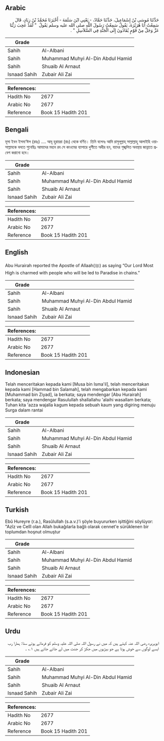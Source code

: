 ## Arabic


<div dir="rtl" lang="ar" style={{fontSize:'larger',backgroundColor:'#f8f9fa',padding:20}}>
حَدَّثَنَا مُوسَى بْنُ إِسْمَاعِيلَ، حَدَّثَنَا حَمَّادٌ، - يَعْنِي ابْنَ سَلَمَةَ - أَخْبَرَنَا مُحَمَّدُ بْنُ زِيَادٍ، قَالَ سَمِعْتُ أَبَا هُرَيْرَةَ، يَقُولُ سَمِعْتُ رَسُولَ اللَّهِ صلى الله عليه وسلم يَقُولُ ‏ "‏ لَقَدْ عَجِبَ رَبُّنَا عَزَّ وَجَلَّ مِنْ قَوْمٍ يُقَادُونَ إِلَى الْجَنَّةِ فِي السَّلاَسِلِ ‏"‏ ‏.‏
</div>
<div style={{backgroundColor:'#f8f9fa',padding:20, marginBottom: 10}}><table> <thead> <tr> <th>Grade</th> <th></th> </tr> </thead> <tbody> <tr><td>Sahih</td><td>Al-Albani</td></tr><tr><td>Sahih</td><td>Muhammad Muhyi Al-Din Abdul Hamid</td></tr><tr><td>Sahih</td><td>Shuaib Al Arnaut</td></tr><tr><td>Isnaad Sahih</td><td>Zubair Ali Zai</td></tr></tbody></table><table> <thead> <tr> <th>References:</th> <th></th> </tr> </thead> <tbody><tr><td>Hadith No</td><td>2677</td></tr><tr><td>Arabic No</td><td>2677</td></tr><tr><td>Reference</td><td>Book 15 Hadith 201</td></tr></tbody></table></div>

## Bengali


<div dir="ltr" lang="bn" style={{fontSize:'larger',backgroundColor:'#f8f9fa',padding:20}}>
মূসা ইবন ইসমা‘ঈল (রহঃ) .... আবূ হুরায়রা (রাঃ) থেকে বর্ণিত। তিনি বলেনঃ আমি রাসুলূল্লাহ্ সাল্লাল্লাহু আলাইহি ওয়াসাল্লামকে বলতে শুনেছিঃ আমাদের মহান রব সে কাওমের ব্যাপারে খুশীতে অধীর হন, যাদের শৃঙ্খলিত অবস্থায় জান্নাতে প্রবেশ করানো হবে।
</div>
<div style={{backgroundColor:'#f8f9fa',padding:20, marginBottom: 10}}><table> <thead> <tr> <th>Grade</th> <th></th> </tr> </thead> <tbody> <tr><td>Sahih</td><td>Al-Albani</td></tr><tr><td>Sahih</td><td>Muhammad Muhyi Al-Din Abdul Hamid</td></tr><tr><td>Sahih</td><td>Shuaib Al Arnaut</td></tr><tr><td>Isnaad Sahih</td><td>Zubair Ali Zai</td></tr></tbody></table><table> <thead> <tr> <th>References:</th> <th></th> </tr> </thead> <tbody><tr><td>Hadith No</td><td>2677</td></tr><tr><td>Arabic No</td><td>2677</td></tr><tr><td>Reference</td><td>Book 15 Hadith 201</td></tr></tbody></table></div>

## English


<div dir="ltr" lang="en" style={{fontSize:'larger',backgroundColor:'#f8f9fa',padding:20}}>
Abu Hurairah reported the Apostle of Allaah(ﷺ) as saying “Our Lord Most High is charmed with people who will be led to Paradise in chains.”
</div>
<div style={{backgroundColor:'#f8f9fa',padding:20, marginBottom: 10}}><table> <thead> <tr> <th>Grade</th> <th></th> </tr> </thead> <tbody> <tr><td>Sahih</td><td>Al-Albani</td></tr><tr><td>Sahih</td><td>Muhammad Muhyi Al-Din Abdul Hamid</td></tr><tr><td>Sahih</td><td>Shuaib Al Arnaut</td></tr><tr><td>Isnaad Sahih</td><td>Zubair Ali Zai</td></tr></tbody></table><table> <thead> <tr> <th>References:</th> <th></th> </tr> </thead> <tbody><tr><td>Hadith No</td><td>2677</td></tr><tr><td>Arabic No</td><td>2677</td></tr><tr><td>Reference</td><td>Book 15 Hadith 201</td></tr></tbody></table></div>

## Indonesian


<div dir="ltr" lang="id" style={{fontSize:'larger',backgroundColor:'#f8f9fa',padding:20}}>
Telah menceritakan kepada kami [Musa bin Isma'il], telah menceritakan kepada kami [Hammad bin Salamah], telah mengabarkan kepada kami [Muhammad bin Ziyad], ia berkata; saya mendengar [Abu Hurairah] berkata; saya mendengar Rasulullah shallallahu 'alaihi wasallam berkata; Tuhan kita 'azza wajalla kagum kepada sebuah kaum yang digiring menuju Surga dalam rantai
</div>
<div style={{backgroundColor:'#f8f9fa',padding:20, marginBottom: 10}}><table> <thead> <tr> <th>Grade</th> <th></th> </tr> </thead> <tbody> <tr><td>Sahih</td><td>Al-Albani</td></tr><tr><td>Sahih</td><td>Muhammad Muhyi Al-Din Abdul Hamid</td></tr><tr><td>Sahih</td><td>Shuaib Al Arnaut</td></tr><tr><td>Isnaad Sahih</td><td>Zubair Ali Zai</td></tr></tbody></table><table> <thead> <tr> <th>References:</th> <th></th> </tr> </thead> <tbody><tr><td>Hadith No</td><td>2677</td></tr><tr><td>Arabic No</td><td>2677</td></tr><tr><td>Reference</td><td>Book 15 Hadith 201</td></tr></tbody></table></div>

## Turkish


<div dir="ltr" lang="tr" style={{fontSize:'larger',backgroundColor:'#f8f9fa',padding:20}}>
Ebû Hureyre (r.a.), Rasûlullah (s.a.v.)'i şöyle buyururken işittiğini söylüyor: "Azîz ve Celîl olan Allah bukağılarla bağlı olarak cennet'e sürüklenen bir toplumdan hoşnut olmuştur
</div>
<div style={{backgroundColor:'#f8f9fa',padding:20, marginBottom: 10}}><table> <thead> <tr> <th>Grade</th> <th></th> </tr> </thead> <tbody> <tr><td>Sahih</td><td>Al-Albani</td></tr><tr><td>Sahih</td><td>Muhammad Muhyi Al-Din Abdul Hamid</td></tr><tr><td>Sahih</td><td>Shuaib Al Arnaut</td></tr><tr><td>Isnaad Sahih</td><td>Zubair Ali Zai</td></tr></tbody></table><table> <thead> <tr> <th>References:</th> <th></th> </tr> </thead> <tbody><tr><td>Hadith No</td><td>2677</td></tr><tr><td>Arabic No</td><td>2677</td></tr><tr><td>Reference</td><td>Book 15 Hadith 201</td></tr></tbody></table></div>

## Urdu


<div dir="rtl" lang="ur" style={{fontSize:'larger',backgroundColor:'#f8f9fa',padding:20}}>
ابوہریرہ رضی اللہ عنہ کہتے ہیں کہ میں نے رسول اللہ صلی اللہ علیہ وسلم کو فرماتے ہوئے سنا: ہمارا رب ایسے لوگوں سے خوش ہوتا ہے جو بیڑیوں میں جکڑ کر جنت میں لے جائے جاتے ہیں ۱؎ ۔
</div>
<div style={{backgroundColor:'#f8f9fa',padding:20, marginBottom: 10}}><table> <thead> <tr> <th>Grade</th> <th></th> </tr> </thead> <tbody> <tr><td>Sahih</td><td>Al-Albani</td></tr><tr><td>Sahih</td><td>Muhammad Muhyi Al-Din Abdul Hamid</td></tr><tr><td>Sahih</td><td>Shuaib Al Arnaut</td></tr><tr><td>Isnaad Sahih</td><td>Zubair Ali Zai</td></tr></tbody></table><table> <thead> <tr> <th>References:</th> <th></th> </tr> </thead> <tbody><tr><td>Hadith No</td><td>2677</td></tr><tr><td>Arabic No</td><td>2677</td></tr><tr><td>Reference</td><td>Book 15 Hadith 201</td></tr></tbody></table></div>